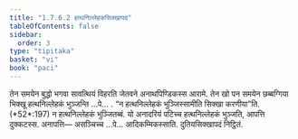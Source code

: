 ```yaml
---
title: "1.7.6.2 हत्थनिल्लेहकसिक्खापद"
tableOfContents: false
sidebar:
  order: 3
type: "tipitaka"
basket: "vi"
book: "paci"
---
```



<DynamicBreadcrumb />

<Division number="628" book="paci">

<Paragraph number="1945" book="paci">
तेन समयेन बुद्धो भगवा सावत्थियं विहरति जेतवने अनाथपिण्डिकस्स आरामे. तेन खो पन समयेन छब्बग्गिया भिक्खू हत्थनिल्लेहकं भुञ्जन्ति …पे… .
</Paragraph>

<Paragraph number="1946" book="paci">
<Emphasis>“न हत्थनिल्लेहकं भुञ्जिस्सामीति सिक्खा करणीया”</Emphasis>ति. (*52*:<Emphasis>197</Emphasis>)
</Paragraph>

<Paragraph number="1947" book="paci">
न हत्थनिल्लेहकं भुञ्जितब्बं. यो अनादरियं पटिच्च हत्थनिल्लेहकं भुञ्जति, आपत्ति दुक्कटस्स.
</Paragraph>

<Paragraph number="1948" book="paci">
अनापत्ति— असञ्चिच्च …पे… आदिकम्मिकस्साति.

</Paragraph>
</Division>

<Paragraph number="1949" type="center" book="paci">
दुतियसिक्खापदं निट्ठितं.
</Paragraph>